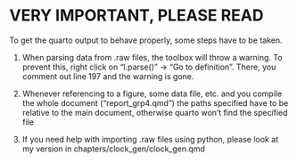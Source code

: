 # VERY IMPORTANT, PLEASE READ

To get the quarto output to behave properly, some steps have to be taken.

1. When parsing data from .raw files, the toolbox will throw a warning. To prevent this, right click on "l.parse()" -> "Go to definition". There, you comment out  line 197 and the warning is gone.

2. Whenever referencing to a figure, some data file, etc. and you compile the whole document ("report_grp4.qmd") the paths specified have to be relative to the main document, otherwise quarto won't find the specified file

3. If you need help with importing .raw files using python, please look at my version in chapters/clock_gen/clock_gen.qmd